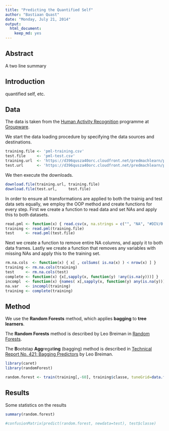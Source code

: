 ```yaml
---
title: "Predicting the Quantified Self"
author: "Bastiaan Quast"
date: "Monday, July 21, 2014"
output:
  html_document:
    keep_md: yes
---
```


## Abstract
A two line summary


## Introduction
quantified self, etc.


## Data
The data is taken from the [Human Activity Recognition](http://groupware.les.inf.puc-rio.br/har) programme at [Groupware](http://groupware.les.inf.puc-rio.br/).

We start the data loading procedure by specifying the data sources and destinations.
```r
training.file <- 'pml-training.csv'
test.file     <- 'pml-test.csv'
training.url  <- 'https://d396qusza40orc.cloudfront.net/predmachlearn/pml-training.csv'
test.url      <- 'https://d396qusza40orc.cloudfront.net/predmachlearn/pml-testing.csv'

```
We then execute the downloads.
```r
download.file(training.url, training.file)
download.file(test.url,     test.file)
```
In order to ensure all transformations are applied to both the trainig and test data sets equally, we employ the OOP method and create functions for every step. First we create a function to read data and set NAs and apply this to both datasets.
```r
read.pml <- function(x) { read.csv(x, na.strings = c("", "NA", "#DIV/0!") ) }
training <- read.pml(training.file)
test     <- read.pml(test.file)
```
Next we create a function to remove entire NA columns, and apply it to both data frames. Lastly we create a function that removes any variables with missing NAs and apply this to the training set.
```r
rm.na.cols  <- function(x) { x[ , colSums( is.na(x) ) < nrow(x) ] }
training <- rm.na.cols(training)
test     <- rm.na.cols(test)
complete <- function(x) {x[,sapply(x, function(y) !any(is.na(y)))] }
incompl  <- function(x) {names( x[,sapply(x, function(y) any(is.na(y)))] ) }
na.var   <- incompl(training)
training <- complete(training)
```

## Method
We use the **Random Forests** method, which applies **bagging** to **tree learners**.

The **Random Forests** method is described by Leo Breiman in [Random Forests](http://dx.doi.org/10.1023%2FA%3A1010933404324).

The **B**ootstap **Agg**regat**ing** (bagging) method is described in [Technical Report No. 421: Bagging Predictors](http://dx.doi.org/10.1007%2FBF00058655) by Leo Breiman.

```r
library(caret)
library(randomForest)
```

```r
random.forest <- train(training[,-60], training$classe, tuneGrid=data.frame(mtry=3), trControl=trainControl(method="none") )
```


## Results
Some statistics on the results
```r
summary(random.forest)
```

```r
#confusionMatrix(predict(random.forest, newdata=test), test$classe)
```
